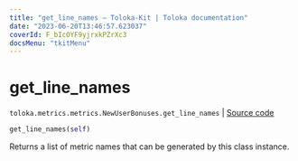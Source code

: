 ```yaml
---
title: "get_line_names — Toloka-Kit | Toloka documentation"
date: "2023-06-20T13:46:57.623037"
coverId: F_bIcOYF9yjrxkPZrXc3
docsMenu: "tkitMenu"
---
```


# get_line_names

`toloka.metrics.metrics.NewUserBonuses.get_line_names` | [Source code](https://github.com/Toloka/toloka-kit/blob/v1.2.0/src/metrics/metrics.py#L231)

```python
get_line_names(self)
```

Returns a list of metric names that can be generated by this class instance.